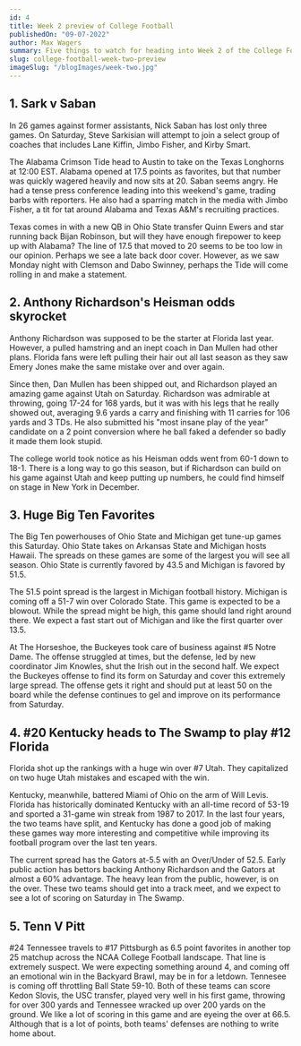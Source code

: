 ```yaml
---
id: 4
title: Week 2 preview of College Football
publishedOn: "09-07-2022"
author: Max Wagers
summary: Five things to watch for heading into Week 2 of the College Football Season
slug: college-football-week-two-preview
imageSlug: "/blogImages/week-two.jpg"
---
```


<h2 style={{ backgroundColor: "black", color: "white", padding: "20px" }}>
  1. Sark v Saban
</h2>
<div style={{ fontFamily: "monospace", margin: "0 24px" }}>
 In 26 games against former assistants, Nick Saban has lost only three games. On Saturday, Steve Sarkisian will attempt to join a select group of coaches that includes Lane Kiffin, Jimbo Fisher, and Kirby Smart. 

The Alabama Crimson Tide head to Austin to take on the Texas Longhorns at 12:00 EST. Alabama opened at 17.5 points as favorites, but that number was quickly wagered heavily and now sits at 20. Saban seems angry. He had a tense press conference leading into this weekend's game, trading barbs with reporters. He also had a sparring match in the media with Jimbo Fisher, a tit for tat around Alabama and Texas A&M's recruiting practices.

Texas comes in with a new QB in Ohio State transfer Quinn Ewers and star running back Bijan Robinson, but will they have enough firepower to keep up with Alabama? The line of 17.5 that moved to 20 seems to be too low in our opinion. Perhaps we see a late back door cover. However, as we saw Monday night with Clemson and Dabo Swinney, perhaps the Tide will come rolling in and make a statement.

</div>

<h2 style={{ backgroundColor: "black", color: "white", padding: "20px" }}>
  2. Anthony Richardson's Heisman odds skyrocket
</h2>
<div style={{ fontFamily: "monospace", margin: "0 24px" }}>
  Anthony Richardson was supposed to be the starter at Florida last year. However, a pulled hamstring and an inept coach in Dan Mullen had other plans. Florida fans were left pulling their hair out all last season as they saw Emery Jones make the same mistake over and over again.

Since then, Dan Mullen has been shipped out, and Richardson played an amazing game against Utah on Saturday. Richardson was admirable at throwing, going 17-24 for 168 yards, but it was with his legs that he really showed out, averaging 9.6 yards a carry and finishing with 11 carries for 106 yards and 3 TDs. He also submitted his "most insane play of the year" candidate on a 2 point conversion where he ball faked a defender so badly it made them look stupid.

The college world took notice as his Heisman odds went from 60-1 down to 18-1. There is a long way to go this season, but if Richardson can build on his game against Utah and keep putting up numbers, he could find himself on stage in New York in December.

</div>

<h2 style={{ backgroundColor: "black", color: "white", padding: "20px" }}>
  3. Huge Big Ten Favorites
</h2>
<div style={{ fontFamily: "monospace", margin: "0 24px" }}>
The Big Ten powerhouses of Ohio State and Michigan get tune-up games this Saturday. Ohio State takes on Arkansas State and Michigan hosts Hawaii. The spreads on these games are some of the largest you will see all season. Ohio State is currently favored by 43.5 and Michigan is favored by 51.5.

The 51.5 point spread is the largest in Michigan football history. Michigan is coming off a 51-7 win over Colorado State. This game is expected to be a blowout. While the spread might be high, this game should land right around there. We expect a fast start out of Michigan and like the first quarter over 13.5.

At The Horseshoe, the Buckeyes took care of business against #5 Notre Dame. The offense struggled at times, but the defense, led by new coordinator Jim Knowles, shut the Irish out in the second half. We expect the Buckeyes offense to find its form on Saturday and cover this extremely large spread. The offense gets it right and should put at least 50 on the board while the defense continues to gel and improve on its performance from Saturday.

</div>

<h2 style={{ backgroundColor: "black", color: "white", padding: "20px" }}>
  4. #20 Kentucky heads to The Swamp to play #12 Florida
</h2>
<div style={{ fontFamily: "monospace", margin: "0 24px" }}>
Florida shot up the rankings with a huge win over #7 Utah. They capitalized on two huge Utah mistakes and escaped with the win.

Kentucky, meanwhile, battered Miami of Ohio on the arm of Will Levis. Florida has historically dominated Kentucky with an all-time record of 53-19 and sported a 31-game win streak from 1987 to 2017. In the last four years, the two teams have split, and Kentucky has done a good job of making these games way more interesting and competitive while improving its football program over the last ten years.

The current spread has the Gators at-5.5 with an Over/Under of 52.5. Early public action has bettors backing Anthony Richardson and the Gators at almost a 60% advantage. The heavy lean from the public, however, is on the over. These two teams should get into a track meet, and we expect to see a lot of scoring on Saturday in The Swamp.

</div>

<h2 style={{ backgroundColor: "black", color: "white", padding: "20px" }}>
  5. Tenn V Pitt
</h2>
<div style={{ fontFamily: "monospace", margin: "0 24px" }}>
  #24 Tennessee travels to #17 Pittsburgh as 6.5 point favorites in another top
  25 matchup across the NCAA College Football landscape. That line is extremely
  suspect. We were expecting something around 4, and coming off an emotional win
  in the Backyard Brawl, may be in for a letdown. Tennesee is coming off
  throttling Ball State 59-10. Both of these teams can score Kedon Slovis, the
  USC transfer, played very well in his first game, throwing for over 300 yards
  and Tennessee wracked up over 200 yards on the ground. We like a lot of
  scoring in this game and are eyeing the over at 66.5. Although that is a lot
  of points, both teams' defenses are nothing to write home about.
</div>
